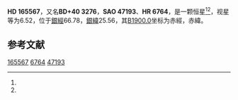 {{Starbox begin
| name = HD 165567
}}
{{Starbox observe
| epoch = [[J2000.0|J2000.0]]
| constell = {{星座名待查}}<ref name=SIMBAD>{{cite web
 | url=http://simbad.u-strasbg.fr/simbad/sim-id?Ident=HR+6764
 | title =Pulsating variable Star
 | publisher=Centre de Données astronomiques de Strasbourg
 | work=SIMBAD
 | accessdate=2012-07-13}}</ref><ref name=DATA>{{cite web
 | url=http://vizier.u-strasbg.fr/viz-bin/VizieR-5?-out.add=.&-source=5050&-corr=PK=HR&-out.max=9999&HR=6764
 | title=VizieR Detailed Page
 | accessdate=2012-07-13
 | archive-date=2016-03-05
 | archive-url=https://web.archive.org/web/20160305051258/http://vizier.u-strasbg.fr/viz-bin/VizieR-5?-out.add=.&-source=5050&-corr=PK=HR&-out.max=9999&HR=6764
 | dead-url=no
 }}</ref>
| 星官 = 
| ra = {{RA|18|4|43.2}}<ref name=SIMBAD /><ref name=DATA />
| dec = {{DEC|+40|5|3}}<ref name=SIMBAD /><ref name=DATA />
| appmag_v = 6.52<ref name=SIMBAD /><ref name=DATA />
}}
{{Starbox character
| class = F7V<ref name=SIMBAD /><ref name=DATA />
| b-v = 0.46<ref name=SIMBAD /><ref name=DATA />
| u-b = 0.02<ref name=SIMBAD /><ref name=DATA />
| r-i = <ref name=SIMBAD /><ref name=DATA />
| variable = 
}}
{{Starbox astrometry
| radial_v = 0.02
| prop_mo_ra = -1
| parallax = 
| p_error = 
}}
{{Starbox catalog
| names =BD+40 3276，[[SAO星表|SAO]] 47193，[[HD星表|HD]] 165567，[[HR星表|HR]] 6764}}
{{Starbox reference |Simbad=HR+6764}}
{{Starbox end}}

'''HD 165567'''，又名'''BD+40 3276'''，'''SAO 47193'''、'''HR 6764'''，是一颗恒星<ref name=SIMBAD /><ref name=DATA />，视星等为6.52，位于[[銀道座標系|銀經]]66.78，[[銀道座標系|銀緯]]25.56，其[[B1900.0|B1900.0]]坐标为赤經{{RA|18|1|28}}，赤緯{{DEC|+40|25.56|34}}。

== 参考文献 ==
{{reflist}}

{{star-stub}}

[[Category:HD和HDE天體|165567]]
[[Category:HR天體|6764]]
[[Category:SAO天體|47193]]